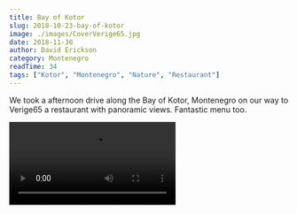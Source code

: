 ```yaml
---
title: Bay of Kotor
slug: 2018-10-23-bay-of-kotor
image: ./images/CoverVerige65.jpg
date: 2018-11-30
author: David Erickson
category: Montenegro
readTime: 34
tags: ["Kotor", "Montenegro", "Nature", "Restaurant"]
---
```



We took a afternoon drive along the Bay of Kotor, Montenegro on our way to Verige65 a restaurant with panoramic views. Fantastic menu too.



<Video src="https://youtube.com/embed/FrhXHXZLMts" title="Bay of Kotor"/>

